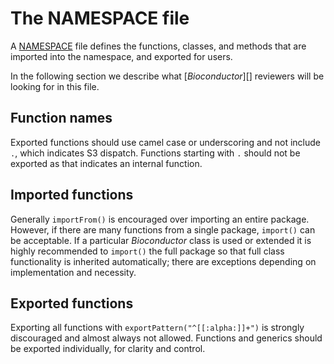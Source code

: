 # The NAMESPACE file {#namespace}

A [NAMESPACE](http://cran.fhcrc.org/doc/manuals/R-exts.html#Package-namespaces) file defines the functions, classes, and methods that are imported into the namespace, and exported for users.

In the following section we describe what [_Bioconductor_][] reviewers will be looking for in this file.

## Function names

Exported functions should use camel case or underscoring and not include `.`,
which indicates S3 dispatch. Functions starting with `.` should not be exported
as that indicates an internal function.

## Imported functions

Generally `importFrom()` is encouraged over importing an entire package.
However, if there are many functions from a single package, `import()` can be
acceptable. If a particular _Bioconductor_ class is used or extended it is
highly recommended to `import()` the full package so that full class
functionality is inherited automatically; there are exceptions depending on
implementation and necessity.

## Exported functions

Exporting all functions with `exportPattern("^[[:alpha:]]+")` is strongly
discouraged and almost always not allowed. Functions and generics should be
exported individually, for clarity and control.
